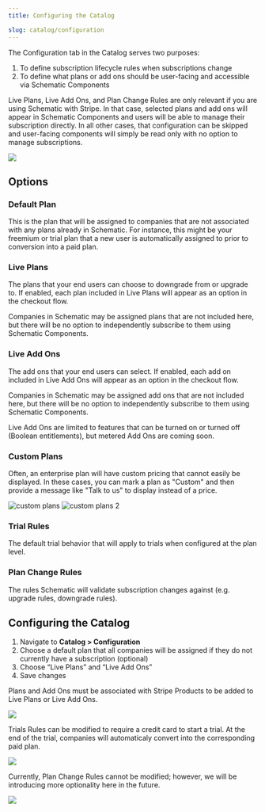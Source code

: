```yaml
---
title: Configuring the Catalog

slug: catalog/configuration
---
```


The Configuration tab in the Catalog serves two purposes:

1. To define subscription lifecycle rules when subscriptions change
2. To define what plans or add ons should be user-facing and accessible via Schematic Components

Live Plans, Live Add Ons, and Plan Change Rules are only relevant if you are using Schematic with Stripe. In that case, selected plans and add ons will appear in Schematic Components and users will be able to manage their subscription directly. In all other cases, that configuration can be skipped and user-facing components will simply be read only with no option to manage subscriptions.

<img
src="../../assets/images/catalog/configure-table.png"
/>

## Options

### Default Plan

This is the plan that will be assigned to companies that are not associated with any plans already in Schematic. For instance, this might be your freemium or trial plan that a new user is automatically assigned to prior to conversion into a paid plan.

### Live Plans

The plans that your end users can choose to downgrade from or upgrade to. If enabled, each plan included in Live Plans will appear as an option in the checkout flow.

Companies in Schematic may be assigned plans that are not included here, but there will be no option to independently subscribe to them using Schematic Components.

### Live Add Ons

The add ons that your end users can select. If enabled, each add on included in Live Add Ons will appear as an option in the checkout flow.

Companies in Schematic may be assigned add ons that are not included here, but there will be no option to independently subscribe to them using Schematic Components.

<Info>Live Add Ons are limited to features that can be turned on or turned off (Boolean entitlements), but metered Add Ons are coming soon.</Info>

### Custom Plans

Often, an enterprise plan will have custom pricing that cannot easily be displayed. In these cases, you can mark a plan as "Custom" and then provide a message like "Talk to us" to display instead of a price. 

![custom plans](./images/custom-plans.png)
![custom plans 2](./images/custom-plans-2.png)

### Trial Rules

The default trial behavior that will apply to trials when configured at the plan level.

### Plan Change Rules

The rules Schematic will validate subscription changes against (e.g. upgrade rules, downgrade rules).

## **Configuring the Catalog**

1. Navigate to **Catalog > Configuration**
2. Choose a default plan that all companies will be assigned if they do not currently have a subscription (optional)
3. Choose “Live Plans” and “Live Add Ons”
4. Save changes

<Info>Plans and Add Ons must be associated with Stripe Products to be added to Live Plans or Live Add Ons.</Info>

<img
src="../../assets/images/catalog/catalog-config.png"
/>

Trials Rules can be modified to require a credit card to start a trial. At the end of the trial, companies will automaticaly convert into the corresponding paid plan.

<img
src="../../assets/images/catalog/catalog-trial-rules.png"
/>

Currently, Plan Change Rules cannot be modified; however, we will be introducing more optionality here in the future.

<img
src="../../assets/images/catalog/catalog-rules.png"
/>